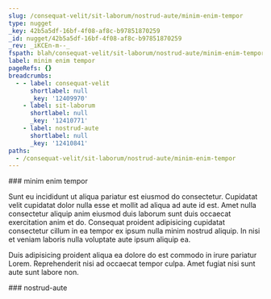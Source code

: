```yaml
---
slug: /consequat-velit/sit-laborum/nostrud-aute/minim-enim-tempor
type: nugget
_key: 42b5a5df-16bf-4f08-af8c-b97851870259
_id: nugget/42b5a5df-16bf-4f08-af8c-b97851870259
_rev: _iKCEn-m--_
fspath: blah/consequat-velit/sit-laborum/nostrud-aute/minim-enim-tempor.md
label: minim enim tempor
pageRefs: {}
breadcrumbs:
  - - label: consequat-velit
      shortlabel: null
      _key: '12409970'
    - label: sit-laborum
      shortlabel: null
      _key: '12410771'
    - label: nostrud-aute
      shortlabel: null
      _key: '12410841'
paths:
  - /consequat-velit/sit-laborum/nostrud-aute/minim-enim-tempor
---
```


<NuggetArea>
<Nugget slug="/consequat-velit/sit-laborum/nostrud-aute/minim-enim-tempor" type="nugget" _key="42b5a5df-16bf-4f08-af8c-b97851870259" _id="nugget/42b5a5df-16bf-4f08-af8c-b97851870259" _rev="_iKCEn-m--_" fspath="blah/consequat-velit/sit-laborum/nostrud-aute/minim-enim-tempor.md" label="minim enim tempor" paths="/consequat-velit/sit-laborum/nostrud-aute/minim-enim-tempor">
<NuggetBody>
### minim enim tempor

Sunt eu incididunt ut aliqua pariatur est eiusmod do consectetur. Cupidatat velit cupidatat dolor nulla esse et mollit ad aliqua ad aute id est. Amet nulla consectetur aliquip anim eiusmod duis laborum sunt duis occaecat exercitation anim et do. Consequat proident adipisicing cupidatat consectetur cillum in ea tempor ex ipsum nulla minim nostrud aliquip. In nisi et veniam laboris nulla voluptate aute ipsum aliquip ea.

Duis adipisicing proident aliqua ea dolore do est commodo in irure pariatur Lorem. Reprehenderit nisi ad occaecat tempor culpa. Amet fugiat nisi sunt aute sunt labore non.

</NuggetBody>
<Breadcrumbs>
<Crumbs>
<Crumb _key="12409970" label="consequat-velit" /><Crumb _key="12410771" label="sit-laborum" /><Crumb _key="12410841" label="nostrud-aute" />
</Crumbs>
</Breadcrumbs>
</Nugget>

<NuggetsInbound>
</NuggetsInbound>
<NuggetsOutbound>
</NuggetsOutbound>
</NuggetArea>
<PassagesInbound>
<Passage direction="inbound" type="passage" _key="12410841" _id="passage/12410841" _rev="_iKCEn-i---" label="nostrud-aute" passage="nostrud-aute" fspath="blah/consequat-velit/sit-laborum/nostrud-aute" paths="/consequat-velit/sit-laborum/nostrud-aute" slug="/consequat-velit/sit-laborum/nostrud-aute">
<NuggetBody>
### nostrud-aute

</NuggetBody>
<Breadcrumbs>
<Crumbs>
<Crumb _key="12409970" label="consequat-velit" /><Crumb _key="12410771" label="sit-laborum" />
</Crumbs>
</Breadcrumbs>
</Passage>

</PassagesInbound>
<PassagesOutbound>
</PassagesOutbound>